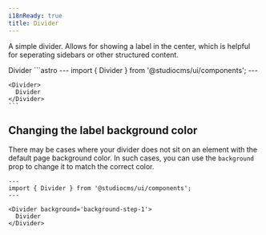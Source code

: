```yaml
---
i18nReady: true
title: Divider
---
```



A simple divider. Allows for showing a label in the center, which is helpful for seperating sidebars or other structured content.

<Tabs>
  <TabItem label="Preview">
    <PreviewCard>
      <Divider>
        Divider
      </Divider>
    </PreviewCard>
  </TabItem>
  <TabItem label="Code">
    ```astro
    ---
    import { Divider } from '@studiocms/ui/components';
    ---

    <Divider>
      Divider
    </Divider>
    ```
  </TabItem>
</Tabs>

## Changing the label background color

There may be cases where your divider does not sit on an element with the default page background color. In such cases,
you can use the `background` prop to change it to match the correct color.

```astro
---
import { Divider } from '@studiocms/ui/components';
---

<Divider background='background-step-1'>
  Divider
</Divider>
```
